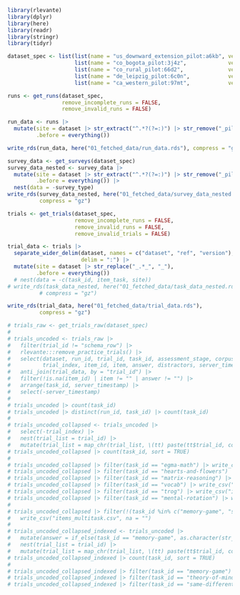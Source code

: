 ```r
library(rlevante)
library(dplyr)
library(here)
library(readr)
library(stringr)
library(tidyr)
```

```r
dataset_spec <- list(list(name = "us_downward_extension_pilot:a6kb", version = "4.6"),
                     list(name = "co_bogota_pilot:3j4z",             version = "6.3"),
                     list(name = "co_rural_pilot:66d2",              version = "4.2"),
                     list(name = "de_leipzig_pilot:6c0n",            version = "5.28"),
                     list(name = "ca_western_pilot:97mt",            version = "5.24"))

runs <- get_runs(dataset_spec,
                 remove_incomplete_runs = FALSE,
                 remove_invalid_runs = FALSE)

run_data <- runs |>
  mutate(site = dataset |> str_extract("^.*?(?=:)") |> str_remove("_pilot"),
         .before = everything())

write_rds(run_data, here("01_fetched_data/run_data.rds"), compress = "gz")

survey_data <- get_surveys(dataset_spec)
survey_data_nested <- survey_data |>
  mutate(site = dataset |> str_extract("^.*?(?=:)") |> str_remove("_pilot"),
         .before = everything()) |>
  nest(data = -survey_type)
write_rds(survey_data_nested, here("01_fetched_data/survey_data_nested.rds"),
          compress = "gz")
```

```r
trials <- get_trials(dataset_spec,
                     remove_incomplete_runs = FALSE,
                     remove_invalid_runs = FALSE,
                     remove_invalid_trials = FALSE)

trial_data <- trials |>
  separate_wider_delim(dataset, names = c("dataset", "ref", "version"),
                       delim = ":") |>
  mutate(site = dataset |> str_replace("_.*_", "_"),
         .before = everything())
  # nest(data = -c(task_id, item_task, site))
# write_rds(task_data_nested, here("01_fetched_data/task_data_nested.rds"),
          # compress = "gz")

write_rds(trial_data, here("01_fetched_data/trial_data.rds"),
          compress = "gz")
```

```r
# trials_raw <- get_trials_raw(dataset_spec)
# 
# trials_uncoded <- trials_raw |>
#   filter(trial_id != "schema_row") |>
#   rlevante:::remove_practice_trials() |>
#   select(dataset, run_id, trial_id, task_id, assessment_stage, corpus_trial_type,
#          trial_index, item_id, item, answer, distractors, server_timestamp) |>
#   anti_join(trial_data, by = "trial_id") |>
#   filter(!is.na(item_id) | item != "" | answer != "") |>
#   arrange(task_id, server_timestamp) |>
#   select(-server_timestamp)
# 
# trials_uncoded |> count(task_id)
# trials_uncoded |> distinct(run_id, task_id) |> count(task_id)
# 
# trials_uncoded_collapsed <- trials_uncoded |>
#   select(-trial_index) |>
#   nest(trial_list = trial_id) |>
#   mutate(trial_list = map_chr(trial_list, \(tt) paste(tt$trial_id, collapse = ",")))
# trials_uncoded_collapsed |> count(task_id, sort = TRUE)
# 
# trials_uncoded_collapsed |> filter(task_id == "egma-math") |> write_csv("items_egma.csv", na = "")
# trials_uncoded_collapsed |> filter(task_id == "hearts-and-flowers") |> write_csv("items_hf.csv", na = "")
# trials_uncoded_collapsed |> filter(task_id == "matrix-reasoning") |> write_csv("items_mxr.csv", na = "")
# trials_uncoded_collapsed |> filter(task_id == "vocab") |> write_csv("items_vocab.csv", na = "")
# trials_uncoded_collapsed |> filter(task_id == "trog") |> write_csv("items_trog.csv", na = "")
# trials_uncoded_collapsed |> filter(task_id == "mental-rotation") |> write_csv("items_mr.csv", na = "")
# 
# trials_uncoded_collapsed |> filter(!(task_id %in% c("memory-game", "same-different-selection"))) |>
#   write_csv("items_multitask.csv", na = "")
# 
# trials_uncoded_collapsed_indexed <- trials_uncoded |>
#   mutate(answer = if_else(task_id == "memory-game", as.character(str_count(answer, ":")), answer)) |>
#   nest(trial_list = trial_id) |>
#   mutate(trial_list = map_chr(trial_list, \(tt) paste(tt$trial_id, collapse = ",")))
# trials_uncoded_collapsed_indexed |> count(task_id, sort = TRUE)
# 
# trials_uncoded_collapsed_indexed |> filter(task_id == "memory-game") |> write_csv("items_mg.csv", na = "")
# trials_uncoded_collapsed_indexed |> filter(task_id == "theory-of-mind") |> write_csv("items_tom_2.csv", na = "")
# trials_uncoded_collapsed_indexed |> filter(task_id == "same-different-selection") |> write_csv("items_sds.csv", na = "")
```

